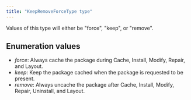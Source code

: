 ```yaml
---
title: "KeepRemoveForceType type"
---
```


Values of this type will either be "force", "keep", or "remove".

## Enumeration values

  - *force*: Always cache the package during Cache, Install, Modify, Repair, and Layout.
  - *keep*: Keep the package cached when the package is requested to be present.
  - *remove*: Always uncache the package after Cache, Install, Modify, Repair, Uninstall, and Layout.
